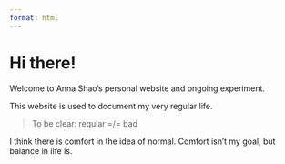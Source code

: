 ```yaml
---
format: html
---
```


# Hi there!

Welcome to Anna Shao's personal website and ongoing experiment.

This website is used to document my very regular life.

> To be clear: regular =/= bad

I think there is comfort in the idea of normal. Comfort isn't my goal, but balance in life is.
